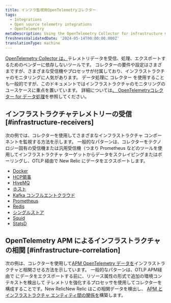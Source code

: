```yaml
---
title: インフラ監視用OpenTelemetryコレクター
tags:
  - Integrations
  - Open source telemetry integrations
  - OpenTelemetry
metaDescription: Using the OpenTelemetry Collector for infrastructure monitoring
freshnessValidatedDate: '2024-05-14T00:00:00.000Z'
translationType: machine
---
```


[OpenTelemetry Collector は、](https://opentelemetry.io/docs/collector/)テレメトリデータを受信、処理、エクスポートするためのベンダーに依存しないツールです。 コレクターの要件や設定はさまざまですが、さまざまな受信機やプロセッサが付属しており、インフラストラクチャのモニタリングに人気があります。 データ処理に コレクター を使用することも一般的ですが、このドキュメントではインフラストラクチャのモニタリングのユースケースに重点を置いています。 詳細については[、 OpenTelemetryコレクター for データ処理](/docs/opentelemetry/get-started/collector-processing/opentelemetry-collector-processing-intro)を参照してください。

## インフラストラクチャテレメトリーの受信 [#infrastructure-receivers]

次の例では、コレクターを使用してさまざまなインフラストラクチャ コンポーネントを監視する方法を示します。 一般的なパターンは、コレクターをテクノロジー固有の受信機または汎用受信機（つまり Prometheus などのツールを使用してインフラストラクチャ ターゲットからデータをスクレイピングまたはポーリングし、OTLP 経由で New Relic にデータをエクスポートします。

* [Docker](https://github.com/newrelic/newrelic-opentelemetry-examples/tree/main/other-examples/collector/docker)
* [HCP領事](https://github.com/newrelic/newrelic-opentelemetry-examples/tree/main/other-examples/collector/hcp-consul)
* [HiveMQ](https://github.com/newrelic/newrelic-opentelemetry-examples/tree/main/other-examples/collector/hivemq)
* [ホスト](https://github.com/newrelic/newrelic-opentelemetry-examples/tree/main/other-examples/collector/host-monitoring)
* [Kafka コンフルエントクラウド](https://github.com/newrelic/newrelic-opentelemetry-examples/tree/main/other-examples/collector/confluentcloud)
* [Prometheus](https://github.com/newrelic/newrelic-opentelemetry-examples/tree/main/other-examples/collector/prometheus)
* [Redis](https://github.com/newrelic/newrelic-opentelemetry-examples/tree/main/other-examples/collector/redis)
* [シングルストア](https://github.com/newrelic/newrelic-opentelemetry-examples/tree/main/other-examples/collector/singlestore)
* [Squid](https://github.com/newrelic/newrelic-opentelemetry-examples/tree/main/other-examples/collector/squid)
* [StatsD](https://github.com/newrelic/newrelic-opentelemetry-examples/tree/main/other-examples/collector/statsd)

## OpenTelemetry APM によるインフラストラクチャの相関 [#infrastructure-correlation]

次の例は、コレクターを使用して[APM OpenTelemetry データを](/docs/opentelemetry/get-started/apm-monitoring/opentelemetry-apm-intro)インフラストラクチャと相関させる方法を示しています。 一般的なパターンは、OTLP APM経由で にデータをエクスポートする前に、リソース属性の形式で追加の環境コンテキストを検出して テレメトリを強化するプロセッサを使用してコレクターを構成することです。New RelicNew Relic はこの相関データを検出し、 [APM とインフラストラクチャ エンティティ間の関係を](/docs/opentelemetry/best-practices/opentelemetry-best-practices-resources)構築します。